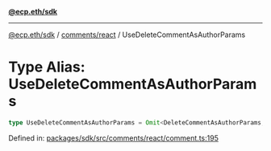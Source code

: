 [**@ecp.eth/sdk**](../../../index.mdx)

***

[@ecp.eth/sdk](/sdk-reference/index.mdx) / [comments/react](/sdk-reference/comments/react/index.mdx) / UseDeleteCommentAsAuthorParams

# Type Alias: UseDeleteCommentAsAuthorParams

```ts
type UseDeleteCommentAsAuthorParams = Omit<DeleteCommentAsAuthorParams, "writeContract">;
```

Defined in: [packages/sdk/src/comments/react/comment.ts:195](https://github.com/ecp-eth/comments-monorepo/blob/main/packages/sdk/src/comments/react/comment.ts#L195)
